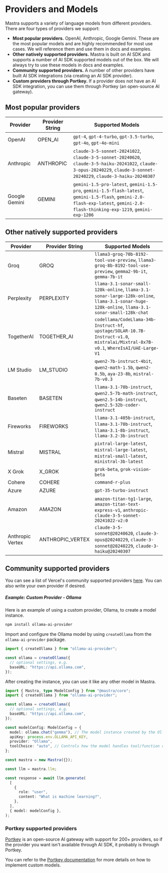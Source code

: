 # Providers and Models

Mastra supports a variety of language models from different providers. There are four types of providers we support:

- **Most popular providers.** OpenAI, Anthropic, Google Gemini. These are the most popular models and are highly recommended for most use cases. We will reference them and use them in docs and examples.
- **Other natively supported providers.** Mastra is built on AI SDK and supports a number of AI SDK supported models out of the box. We will always try to use these models in docs and examples.
- **Community supported providers.** A number of other providers have built AI SDK integrations (via creating an AI SDK provider).
- **Custom providers through Portkey.** If a provider does not have an AI SDK integration, you can use them through Portkey (an open-source AI gateway).

## Most popular providers

| Provider      | Provider String | Supported Models                                                                                                                                                         |
| ------------- | -------------- | ------------------------------------------------------------------------------------------------------------------------------------------------------------------------ |
| OpenAI        | OPEN_AI       | `gpt-4`, `gpt-4-turbo`, `gpt-3.5-turbo`, `gpt-4o`, `gpt-4o-mini`                                                                                                         |
| Anthropic     | ANTHROPIC     | `claude-3-5-sonnet-20241022`, `claude-3-5-sonnet-20240620`, `claude-3-5-haiku-20241022`, `claude-3-opus-20240229`, `claude-3-sonnet-20240229`, `claude-3-haiku-20240307` |
| Google Gemini | GEMINI        | `gemini-1.5-pro-latest`, `gemini-1.5-pro`, `gemini-1.5-flash-latest`, `gemini-1.5-flash`, `gemini-2.0-flash-exp-latest`, `gemini-2.0-flash-thinking-exp-1219`, `gemini-exp-1206` |

## Other natively supported providers

| Provider         | Provider String    | Supported Models                                                                                                                                |
| ---------------- | ----------------- | ----------------------------------------------------------------------------------------------------------------------------------------------- |
| Groq             | GROQ             | `llama3-groq-70b-8192-tool-use-preview`, `llama3-groq-8b-8192-tool-use-preview`, `gemma2-9b-it`, `gemma-7b-it`                                  |
| Perplexity       | PERPLEXITY       | `llama-3.1-sonar-small-128k-online`, `llama-3.1-sonar-large-128k-online`, `llama-3.1-sonar-huge-128k-online`, `llama-3.1-sonar-small-128k-chat` |
| TogetherAI       | TOGETHER_AI      | `codellama/CodeLlama-34b-Instruct-hf`, `upstage/SOLAR-10.7B-Instruct-v1.0`, `mistralai/Mixtral-8x7B-v0.1`, `WhereIsAI/UAE-Large-V1`             |
| LM Studio        | LM_STUDIO        | `qwen2-7b-instruct-4bit`, `qwen2-math-1.5b`, `qwen2-0.5b`, `aya-23-8b`, `mistral-7b-v0.3`                                                       |
| Baseten          | BASETEN          | `llama-3.1-70b-instruct`, `qwen2.5-7b-math-instruct`, `qwen2.5-14b-instruct`, `qwen2.5-32b-coder-instruct`                                      |
| Fireworks        | FIREWORKS        | `llama-3.1-405b-instruct`, `llama-3.1-70b-instruct`, `llama-3.1-8b-instruct`, `llama-3.2-3b-instruct`                                           |
| Mistral          | MISTRAL          | `pixtral-large-latest`, `mistral-large-latest`, `mistral-small-latest`, `ministral-3b-latest`                                                   |
| X Grok           | X_GROK           | `grok-beta`, `grok-vision-beta`                                                                                                                 |
| Cohere           | COHERE           | `command-r-plus`                                                                                                                                |
| Azure            | AZURE            | `gpt-35-turbo-instruct`                                                                                                                         |
| Amazon           | AMAZON           | `amazon-titan-tg1-large`, `amazon-titan-text-express-v1`, `anthropic-claude-3-5-sonnet-20241022-v2:0`                                           |
| Anthropic Vertex | ANTHROPIC_VERTEX | `claude-3-5-sonnet@20240620`, `claude-3-opus@20240229`, `claude-3-sonnet@20240229`, `claude-3-haiku@20240307`                                   |

## Community supported providers

You can see a list of Vercel's community supported providers [here](https://sdk.vercel.ai/providers/community-providers). You can also write your own provider if desired.

##### Example: Custom Provider - Ollama

Here is an example of using a custom provider, Ollama, to create a model instance.

```bash npm2yarn copy
npm install ollama-ai-provider
```

Import and configure the Ollama model by using `createOllama` from the `ollama-ai-provider` package.

```typescript copy showLineNumbers
import { createOllama } from "ollama-ai-provider";

const ollama = createOllama({
  // optional settings, e.g.
  baseURL: "https://api.ollama.com",
});
```

After creating the instance, you can use it like any other model in Mastra.

```typescript copy showLineNumbers lines={9-14, 27} filename="src/mastra/index.ts"
import { Mastra, type ModelConfig } from "@mastra/core";
import { createOllama } from "ollama-ai-provider";

const ollama = createOllama({
  // optional settings, e.g.
  baseURL: "https://api.ollama.com",
});

const modelConfig: ModelConfig = {
  model: ollama.chat("gemma"), // The model instance created by the Ollama provider
  apiKey: process.env.OLLAMA_API_KEY,
  provider: "Ollama",
  toolChoice: "auto", // Controls how the model handles tool/function calling
};

const mastra = new Mastra({});

const llm = mastra.llm;

const response = await llm.generate(
  [
    {
      role: "user",
      content: "What is machine learning?",
    },
  ],
  { model: modelConfig },
);
```

### Portkey supported providers

[Portkey](https://portkey.ai/) is an open-source AI gateway with support for 200+ providers, so if the provider you want isn't available through AI SDK, it probably is through Portkey.

You can refer to the [Portkey documentation](https://docs.portkey.ai/docs/custom-models) for more details on how to implement custom models.